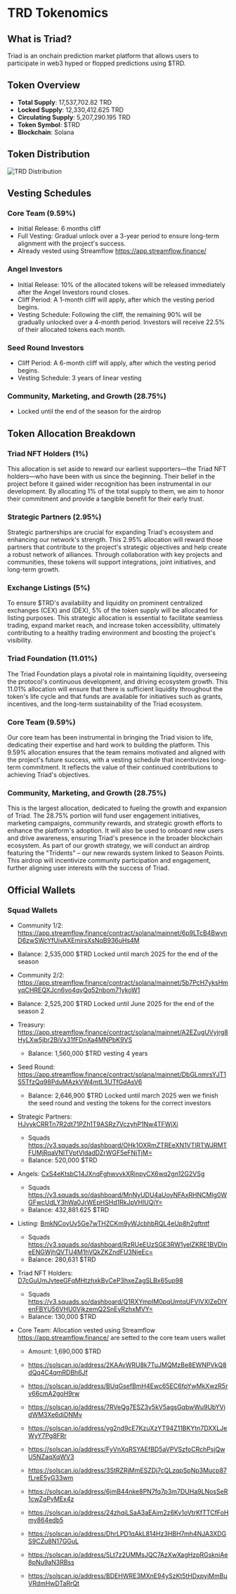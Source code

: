 
# TRD Tokenomics

## What is Triad?

Triad is an onchain prediction market platform that allows users to participate in web3 hyped or flopped predictions using $TRD.

## Token Overview

- **Total Supply**: 17,537,702.82 TRD
- **Locked Supply**: 12,330,412.625 TRD
- **Circulating Supply**: 5,207,290.195 TRD
- **Token Symbol**: $TRD
- **Blockchain**: Solana

## Token Distribution

![TRD Distribution](/images/trd-tokenomics.png)

## Vesting Schedules

### Core Team (9.59%)

- Initial Release: 6 months cliff
- Full Vesting: Gradual unlock over a 3-year period to ensure long-term alignment with the project's success.
- Already vested using Streamflow https://app.streamflow.finance/

### Angel Investors

- Initial Release: 10% of the allocated tokens will be released immediately after the Angel Investors round closes.
- Cliff Period: A 1-month cliff will apply, after which the vesting period begins.
- Vesting Schedule: Following the cliff, the remaining 90% will be gradually unlocked over a 4-month period. Investors will receive 22.5% of their allocated tokens each month.

### Seed Round Investors

- Cliff Period: A 6-month cliff will apply, after which the vesting period begins.
- Vesting Schedule: 3 years of linear vesting

### Community, Marketing, and Growth (28.75%)

- Locked until the end of the season for the airdrop

## Token Allocation Breakdown

### Triad NFT Holders (1%)

This allocation is set aside to reward our earliest supporters—the Triad NFT holders—who have been with us since the beginning. Their belief in the project before it gained wider recognition has been instrumental in our development. By allocating 1% of the total supply to them, we aim to honor their commitment and provide a tangible benefit for their early trust.

### Strategic Partners (2.95%)

Strategic partnerships are crucial for expanding Triad's ecosystem and enhancing our network's strength. This 2.95% allocation will reward those partners that contribute to the project's strategic objectives and help create a robust network of alliances. Through collaboration with key projects and communities, these tokens will support integrations, joint initiatives, and long-term growth.

### Exchange Listings (5%)

To ensure $TRD's availability and liquidity on prominent centralized exchanges (CEX) and (DEX), 5% of the token supply will be allocated for listing purposes. This strategic allocation is essential to facilitate seamless trading, expand market reach, and increase token accessibility, ultimately contributing to a healthy trading environment and boosting the project's visibility.

### Triad Foundation (11.01%)

The Triad Foundation plays a pivotal role in maintaining liquidity, overseeing the protocol's continuous development, and driving ecosystem growth. This 11.01% allocation will ensure that there is sufficient liquidity throughout the token's life cycle and that funds are available for initiatives such as grants, incentives, and the long-term sustainability of the Triad ecosystem.

### Core Team (9.59%)

Our core team has been instrumental in bringing the Triad vision to life, dedicating their expertise and hard work to building the platform. This 9.59% allocation ensures that the team remains motivated and aligned with the project's future success, with a vesting schedule that incentivizes long-term commitment. It reflects the value of their continued contributions to achieving Triad's objectives.

### Community, Marketing, and Growth (28.75%)

This is the largest allocation, dedicated to fueling the growth and expansion of Triad. The 28.75% portion will fund user engagement initiatives, marketing campaigns, community rewards, and strategic growth efforts to enhance the platform's adoption. It will also be used to onboard new users and drive awareness, ensuring Triad's presence in the broader blockchain ecosystem. As part of our growth strategy, we will conduct an airdrop featuring the "Tridents" – our new rewards system linked to Season Points. This airdrop will incentivize community participation and engagement, further aligning user interests with the success of Triad.

## Official Wallets

### Squad Wallets

- Community 1/2: https://app.streamflow.finance/contract/solana/mainnet/6p9LTcB4BwynD6zwSWcYfUivAXEmirsXsNqB936uHs4M

- Balance: 2,535,000 $TRD Locked until march 2025 for the end of the season

- Community 2/2: https://app.streamflow.finance/contract/solana/mainnet/5b7PcH7yksHmyqCHREQXJcn6vo4qyQq52nbom71ykoW1

- Balance: 2,525,200 $TRD Locked until June 2025 for the end of the season 2

- Treasury: https://app.streamflow.finance/contract/solana/mainnet/A2EZugUVyjrg8HyLXw5jbr2BiVx31fFDnXa4MNPbK9VS

  - Balance: 1,560,000 $TRD vesting 4 years

- Seed Round: https://app.streamflow.finance/contract/solana/mainnet/DbGLnmrsYJT1S5TfzQq98PduMAzkVW4mtL3UTfGdAsV6

  - Balance: 2,646,900 $TRD Locked until march 2025 wen we finish the seed round and vesting the tokens for the correct investors

- Strategic Partners: [HJvykCRRTn7R2dt71PZh1T9ASRz7VczyhP1Nw4TFWjXi](https://solscan.io/address/HJvykCRRTn7R2dt71PZh1T9ASRz7VczyhP1Nw4TFWjXi)

  - Squads https://v3.squads.so/dashboard/OHk1OXRmZTREeXN1VTlRTWJRMTFUMjRqaVNlTVptVldadDZrWGF5eFNjTjM=
  - Balance: 520,000 $TRD

- Angels: [CxS4eKtsbC14JXnqFghwvvkXRjnpyCX6wq2gn12G2VSg](https://solscan.io/address/CxS4eKtsbC14JXnqFghwvvkXRjnpyCX6wq2gn12G2VSg)

  - Squads https://v3.squads.so/dashboard/MnNyUDU4aUoyNFAxRHNCMlg0WGFwcUdLY3hWa0JrWEpHSHd1RkJpVHlUQjY=
  - Balance: 432,881.625 $TRD

- Listing: [BmkNCoyUv5Ge7wTHZCKm9yWJcbhbRQL4eUp8h2gftntf](https://solscan.io/address/BmkNCoyUv5Ge7wTHZCKm9yWJcbhbRQL4eUp8h2gftntf)

  - Squads https://v3.squads.so/dashboard/RzRUeEUzSGE3RW1yelZKRE1BVDlneENGWjhQVTU4M1hVQkZKZndFU3NjeEc=
  - Balance: 280,631 $TRD

- Triad NFT Holders: [D7cGuUmJvteeGFqMHtzhxkBvCeP3hxeZagSLBx65up98](https://solscan.io/address/D7cGuUmJvteeGFqMHtzhxkBvCeP3hxeZagSLBx65up98)

  - Squads https://v3.squads.so/dashboard/Q1RXYmpIM0pqUmtqUFVlVXlZeDlYenFBYU56VHU0VjkzemQ2SnEyRzhxMVY=
  - Balance: 130,000 $TRD

- Core Team: Allocation vested using Streamflow https://app.streamflow.finance/ are setted to the core team users wallet

  - Amount: 1,690,000 $TRD

  - https://solscan.io/address/2KAAvWRU8k7TuJMQMzBe8EWNPVkQ8dQq4C4qmRDBh6Jf

  - https://solscan.io/address/BUqGsefBmH4Ewc65EC6fpYwMkXwzR5rv66cmA2goH9rw

  - https://solscan.io/address/7RVeQg7ESZ3y5kV5agsGqbwWu9UbYVidWM3Xe6djDNMv

  - https://solscan.io/address/yg2nd9cE7KzuXzYT94Z11BKYtn7DXXLJeWyY7Pg8FRr

  - https://solscan.io/address/FyVnXqRSYAEfBD5aVPVSzfoCRchPsjQwU5NZaqXqWV3

  - https://solscan.io/address/3StRZRjMmESZDj7cQLzqpSpNp3Mucp87fLreE5yG33wm

  - https://solscan.io/address/6jmB44nke8PN7fq7p3m7DUHa9LNosSeR1cwZgPyMEx4z

  - https://solscan.io/address/24zhqiLSaA3aEAim2z6Kv1oVtrKfTTCfFoHmy864edb5

  - https://solscan.io/address/DhrLPD1qAkL814Hz3HBH7mh4NJA3XDGS9CZu8N17GGuL

  - https://solscan.io/address/5Lt7z2UMMsJQC7AzXwXagHzpRGskniAe8pNu9aN3RBss

  - https://solscan.io/address/BDEHWRE3MXnE94ySzKt5tHDxpyiMmBuVRdmHwDTaRrQt

